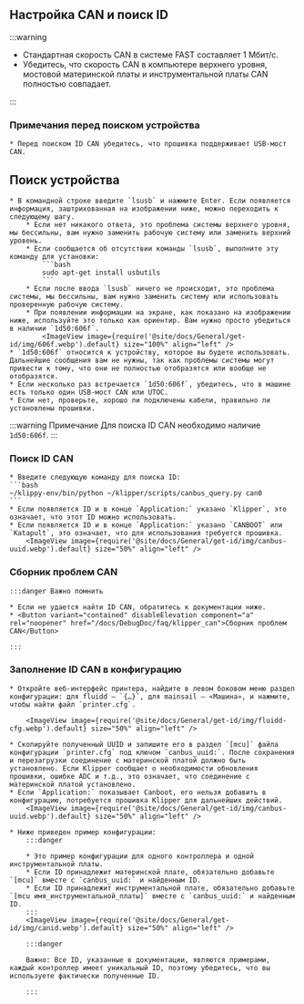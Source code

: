 ## Настройка CAN и поиск ID

:::warning

* Стандартная скорость CAN в системе FAST составляет 1 Мбит/с.
* Убедитесь, что скорость CAN в компьютере верхнего уровня, мостовой материнской платы и инструментальной платы CAN полностью совпадает.

:::

### Примечания перед поиском устройства

    * Перед поиском ID CAN убедитесь, что прошивка поддерживает USB-мост CAN.

## Поиск устройства
    * В командной строке введите `lsusb` и нажмите Enter. Если появляется информация, заштрихованная на изображении ниже, можно переходить к следующему шагу.
        * Если нет никакого ответа, это проблема системы верхнего уровня, мы бессильны, вам нужно заменить рабочую систему или заменить верхний уровень.
        * Если сообщается об отсутствии команды `lsusb`, выполните эту команду для установки:
            ```bash
            sudo apt-get install usbutils
            ```
        * Если после ввода `lsusb` ничего не происходит, это проблема системы, мы бессильны, вам нужно заменить систему или использовать проверенную рабочую систему.
        * При появлении информации на экране, как показано на изображении ниже, используйте это только как ориентир. Вам нужно просто убедиться в наличии `1d50:606f`.
            <ImageView image={require('@site/docs/General/get-id/img/606f.webp').default} size="100%" align="left" />
    * `1d50:606f` относится к устройству, которое вы будете использовать. Дальнейшие сообщения вам не нужны, так как проблемы системы могут привести к тому, что они не полностью отобразятся или вообще не отобразятся.
    * Если несколько раз встречается `1d50:606f`, убедитесь, что в машине есть только один USB-мост CAN или UTOC.
    * Если нет, проверьте, хорошо ли подключены кабели, правильно ли установлены прошивки.

:::warning Примечание
Для поиска ID CAN необходимо наличие `1d50:606f`.
:::

### Поиск ID CAN

    * Введите следующую команду для поиска ID:
    ```bash
    ~/klippy-env/bin/python ~/klipper/scripts/canbus_query.py can0
    ```
    * Если появляется ID и в конце `Application:` указано `Klipper`, это означает, что этот ID можно использовать.
    * Если появляется ID и в конце `Application:` указано `CANBOOT` или `Katapult`, это означает, что для использования требуется прошивка.
        <ImageView image={require('@site/docs/General/get-id/img/canbus-uuid.webp').default} size="50%" align="left" />


### Сборник проблем CAN

    :::danger Важно помнить

    * Если не удается найти ID CAN, обратитесь к документации ниже.  
    * <Button variant="contained" disableElevation component="a" rel="noopener" href="/docs/DebugDoc/faq/klipper_can">Сборник проблем CAN</Button>

    :::

### Заполнение ID CAN в конфигурацию

    * Откройте веб-интерфейс принтера, найдите в левом боковом меню раздел конфигурации: для fluidd — `{…}`, для mainsail — «Машина», и нажмите, чтобы найти файл `printer.cfg`.

        <ImageView image={require('@site/docs/General/get-id/img/fluidd-cfg.webp').default} size="50%" align="left" />

    * Скопируйте полученный UUID и запишите его в раздел `[mcu]` файла конфигурации `printer.cfg` под ключом `canbus_uuid:`. После сохранения и перезагрузки соединение с материнской платой должно быть установлено. Если Klipper сообщает о необходимости обновления прошивки, ошибке ADC и т.д., это означает, что соединение с материнской платой установлено.
    * Если `Application:` показывает Canboot, его нельзя добавить в конфигурацию, потребуется прошивка Klipper для дальнейших действий.
        <ImageView image={require('@site/docs/General/get-id/img/canbus-uuid.webp').default} size="50%" align="left" />

    * Ниже приведен пример конфигурации:
        :::danger

        * Это пример конфигурации для одного контроллера и одной инструментальной платы.
        * Если ID принадлежит материнской плате, обязательно добавьте `[mcu]` вместе с `canbus_uuid:` и найденным ID.
        * Если ID принадлежит инструментальной плате, обязательно добавьте `[mcu имя_инструментальной_платы]` вместе с `canbus_uuid:` и найденным ID.
        :::
        <ImageView image={require('@site/docs/General/get-id/img/canid.webp').default} size="50%" align="left" />

        :::danger

        Важно: Все ID, указанные в документации, являются примерами, каждый контроллер имеет уникальный ID, поэтому убедитесь, что вы используете фактически полученные ID.

        :::
